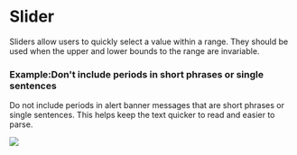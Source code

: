 # Slider

Sliders allow users to quickly select a value within a range. They should be used when the upper and lower bounds to the range are invariable.

### Example:Don't include periods in short phrases or single sentences

Do not include periods in alert banner messages that are short phrases or single sentences. This helps keep the text quicker to read and easier to parse.

![](good:do-example-1.svg)

